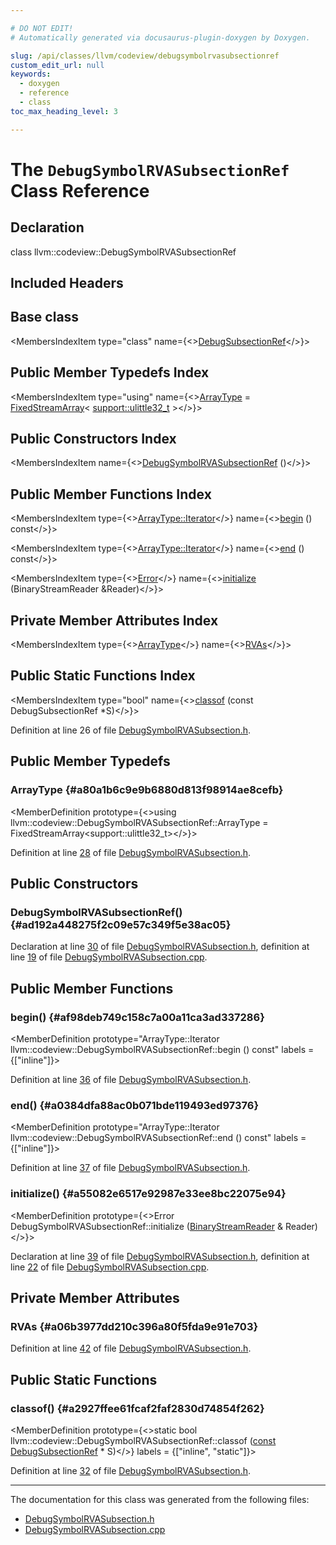 ```yaml
---

# DO NOT EDIT!
# Automatically generated via docusaurus-plugin-doxygen by Doxygen.

slug: /api/classes/llvm/codeview/debugsymbolrvasubsectionref
custom_edit_url: null
keywords:
  - doxygen
  - reference
  - class
toc_max_heading_level: 3

---
```





# The `DebugSymbolRVASubsectionRef` Class Reference

<DoxygenPage pluginConfig={pluginConfig}>



## Declaration

<CodeBlock>class llvm::codeview::DebugSymbolRVASubsectionRef</CodeBlock>

## Included Headers

<IncludesList>
<IncludesListItem
  filePath="llvm/DebugInfo/CodeView/DebugSymbolRVASubsection.h"
  permalink="/docs/api/files/include/include/llvm/include/llvm/debuginfo/include/llvm/debuginfo/codeview/debugsymbolrvasubsection-h"
  isLocal="true" />
</IncludesList>

## Base class

<MembersIndex>

<MembersIndexItem
  type="class"
  name={<><a href="/docs/api/classes/llvm/codeview/debugsubsectionref">DebugSubsectionRef</a></>}>
</MembersIndexItem>

</MembersIndex>

## Public Member Typedefs Index

<MembersIndex>

<MembersIndexItem
  type="using"
  name={<><a href="#a80a1b6c9e9b6880d813f98914ae8cefb">ArrayType</a> = <a href="/docs/api/classes/llvm/fixedstreamarray">FixedStreamArray</a>&lt; <a href="/docs/api/namespaces/llvm/support/#a206b37274fa3e908017da357d12724d1">support::ulittle32&#95;t</a> &gt;</>}>
</MembersIndexItem>

</MembersIndex>

## Public Constructors Index

<MembersIndex>

<MembersIndexItem
  name={<><a href="#ad192a448275f2c09e57c349f5e38ac05">DebugSymbolRVASubsectionRef</a> ()</>}>
</MembersIndexItem>

</MembersIndex>

## Public Member Functions Index

<MembersIndex>

<MembersIndexItem
  type={<><a href="/docs/api/classes/llvm/fixedstreamarray/#a0c6c655bf4d3fea07f07b7316af3a6a9">ArrayType::Iterator</a></>}
  name={<><a href="#af98deb749c158c7a00a11ca3ad337286">begin</a> () const</>}>
</MembersIndexItem>

<MembersIndexItem
  type={<><a href="/docs/api/classes/llvm/fixedstreamarray/#a0c6c655bf4d3fea07f07b7316af3a6a9">ArrayType::Iterator</a></>}
  name={<><a href="#a0384dfa88ac0b071bde119493ed97376">end</a> () const</>}>
</MembersIndexItem>

<MembersIndexItem
  type={<><a href="/docs/api/classes/llvm/error">Error</a></>}
  name={<><a href="#a55082e6517e92987e33ee8bc22075e94">initialize</a> (BinaryStreamReader &amp;Reader)</>}>
</MembersIndexItem>

</MembersIndex>

## Private Member Attributes Index

<MembersIndex>

<MembersIndexItem
  type={<><a href="#a80a1b6c9e9b6880d813f98914ae8cefb">ArrayType</a></>}
  name={<><a href="#a06b3977dd210c396a80f5fda9e91e703">RVAs</a></>}>
</MembersIndexItem>

</MembersIndex>

## Public Static Functions Index

<MembersIndex>

<MembersIndexItem
  type="bool"
  name={<><a href="#a2927ffee61fcaf2faf2830d74854f262">classof</a> (const DebugSubsectionRef &#42;S)</>}>
</MembersIndexItem>

</MembersIndex>


Definition at line 26 of file <a href="/docs/api/files/include/include/llvm/include/llvm/debuginfo/include/llvm/debuginfo/codeview/debugsymbolrvasubsection-h">DebugSymbolRVASubsection.h</a>.

<SectionDefinition>

## Public Member Typedefs

### ArrayType {#a80a1b6c9e9b6880d813f98914ae8cefb}

<MemberDefinition
  prototype={<>using llvm::codeview::DebugSymbolRVASubsectionRef::ArrayType =  FixedStreamArray&lt;support::ulittle32&#95;t&gt;</>}>

Definition at line <a href="/docs/api/files/include/include/llvm/include/llvm/debuginfo/include/llvm/debuginfo/codeview/debugsymbolrvasubsection-h/#l00028">28</a> of file <a href="/docs/api/files/include/include/llvm/include/llvm/debuginfo/include/llvm/debuginfo/codeview/debugsymbolrvasubsection-h">DebugSymbolRVASubsection.h</a>.
</MemberDefinition>

</SectionDefinition>

<SectionDefinition>

## Public Constructors

### DebugSymbolRVASubsectionRef() {#ad192a448275f2c09e57c349f5e38ac05}

<MemberDefinition
  prototype="DebugSymbolRVASubsectionRef::DebugSymbolRVASubsectionRef ()">

Declaration at line <a href="/docs/api/files/include/include/llvm/include/llvm/debuginfo/include/llvm/debuginfo/codeview/debugsymbolrvasubsection-h/#l00030">30</a> of file <a href="/docs/api/files/include/include/llvm/include/llvm/debuginfo/include/llvm/debuginfo/codeview/debugsymbolrvasubsection-h">DebugSymbolRVASubsection.h</a>, definition at line <a href="/docs/api/files/lib/lib/debuginfo/lib/debuginfo/codeview/debugsymbolrvasubsection-cpp/#l00019">19</a> of file <a href="/docs/api/files/lib/lib/debuginfo/lib/debuginfo/codeview/debugsymbolrvasubsection-cpp">DebugSymbolRVASubsection.cpp</a>.
</MemberDefinition>

</SectionDefinition>

<SectionDefinition>

## Public Member Functions

### begin() {#af98deb749c158c7a00a11ca3ad337286}

<MemberDefinition
  prototype="ArrayType::Iterator llvm::codeview::DebugSymbolRVASubsectionRef::begin () const"
  labels = {["inline"]}>

Definition at line <a href="/docs/api/files/include/include/llvm/include/llvm/debuginfo/include/llvm/debuginfo/codeview/debugsymbolrvasubsection-h/#l00036">36</a> of file <a href="/docs/api/files/include/include/llvm/include/llvm/debuginfo/include/llvm/debuginfo/codeview/debugsymbolrvasubsection-h">DebugSymbolRVASubsection.h</a>.
</MemberDefinition>

### end() {#a0384dfa88ac0b071bde119493ed97376}

<MemberDefinition
  prototype="ArrayType::Iterator llvm::codeview::DebugSymbolRVASubsectionRef::end () const"
  labels = {["inline"]}>

Definition at line <a href="/docs/api/files/include/include/llvm/include/llvm/debuginfo/include/llvm/debuginfo/codeview/debugsymbolrvasubsection-h/#l00037">37</a> of file <a href="/docs/api/files/include/include/llvm/include/llvm/debuginfo/include/llvm/debuginfo/codeview/debugsymbolrvasubsection-h">DebugSymbolRVASubsection.h</a>.
</MemberDefinition>

### initialize() {#a55082e6517e92987e33ee8bc22075e94}

<MemberDefinition
  prototype={<>Error DebugSymbolRVASubsectionRef::initialize (<a href="/docs/api/classes/llvm/binarystreamreader">BinaryStreamReader</a> &amp; Reader)</>}>

Declaration at line <a href="/docs/api/files/include/include/llvm/include/llvm/debuginfo/include/llvm/debuginfo/codeview/debugsymbolrvasubsection-h/#l00039">39</a> of file <a href="/docs/api/files/include/include/llvm/include/llvm/debuginfo/include/llvm/debuginfo/codeview/debugsymbolrvasubsection-h">DebugSymbolRVASubsection.h</a>, definition at line <a href="/docs/api/files/lib/lib/debuginfo/lib/debuginfo/codeview/debugsymbolrvasubsection-cpp/#l00022">22</a> of file <a href="/docs/api/files/lib/lib/debuginfo/lib/debuginfo/codeview/debugsymbolrvasubsection-cpp">DebugSymbolRVASubsection.cpp</a>.
</MemberDefinition>

</SectionDefinition>

<SectionDefinition>

## Private Member Attributes

### RVAs {#a06b3977dd210c396a80f5fda9e91e703}

<MemberDefinition
  prototype="ArrayType llvm::codeview::DebugSymbolRVASubsectionRef::RVAs">

Definition at line <a href="/docs/api/files/include/include/llvm/include/llvm/debuginfo/include/llvm/debuginfo/codeview/debugsymbolrvasubsection-h/#l00042">42</a> of file <a href="/docs/api/files/include/include/llvm/include/llvm/debuginfo/include/llvm/debuginfo/codeview/debugsymbolrvasubsection-h">DebugSymbolRVASubsection.h</a>.
</MemberDefinition>

</SectionDefinition>

<SectionDefinition>

## Public Static Functions

### classof() {#a2927ffee61fcaf2faf2830d74854f262}

<MemberDefinition
  prototype={<>static bool llvm::codeview::DebugSymbolRVASubsectionRef::classof (<a href="/docs/api/files/lib/lib/target/lib/target/aarch64/aarch64promoteconstant-cpp/#a90f8350fecae261c25be85d38b451bff">const</a> <a href="/docs/api/classes/llvm/codeview/debugsubsectionref">DebugSubsectionRef</a> &#42; S)</>}
  labels = {["inline", "static"]}>

Definition at line <a href="/docs/api/files/include/include/llvm/include/llvm/debuginfo/include/llvm/debuginfo/codeview/debugsymbolrvasubsection-h/#l00032">32</a> of file <a href="/docs/api/files/include/include/llvm/include/llvm/debuginfo/include/llvm/debuginfo/codeview/debugsymbolrvasubsection-h">DebugSymbolRVASubsection.h</a>.
</MemberDefinition>

</SectionDefinition>

<hr/>

The documentation for this class was generated from the following files:

<ul>
<li><a href="/docs/api/files/include/include/llvm/include/llvm/debuginfo/include/llvm/debuginfo/codeview/debugsymbolrvasubsection-h">DebugSymbolRVASubsection.h</a></li>
<li><a href="/docs/api/files/lib/lib/debuginfo/lib/debuginfo/codeview/debugsymbolrvasubsection-cpp">DebugSymbolRVASubsection.cpp</a></li>
</ul>

</DoxygenPage>
